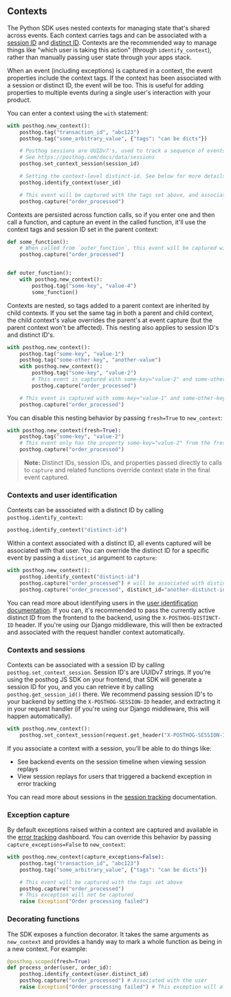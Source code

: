 ## Contexts

The Python SDK uses nested contexts for managing state that's shared across events. Each context carries tags and can be associated with a [session ID](/docs/data/sessions) and [distinct ID](/docs/getting-started/identify-users). Contexts are the recommended way to manage things like "which user is taking this action" (through `identify_context`), rather than manually passing user state through your apps stack.

When an event (including exceptions) is captured in a context, the event properties include the context tags. If the context has been associated with a session or distinct ID, the event will be too. This is useful for adding properties to multiple events during a single user's interaction with your product.

You can enter a context using the `with` statement:

```python
with posthog.new_context():
    posthog.tag("transaction_id", "abc123")
    posthog.tag("some_arbitrary_value", {"tags": "can be dicts"})

    # Posthog sessions are UUIDv7's, used to track a sequence of events that occur within a single user session
    # See https://posthog.com/docs/data/sessions
    posthog.set_context_session(session_id)

    # Setting the context-level distinct-id. See below for more details
    posthog.identify_context(user_id)

    # This event will be captured with the tags set above, and associated session "test"
    posthog.capture("order_processed")
```

Contexts are persisted across function calls, so if you enter one and then call a function, and capture an event in the called function, it'll use the context tags and session ID set in the parent context:

```python
def some_function():
    # When called from `outer_function`, this event will be captured with the property some-key="value-4"
    posthog.capture("order_processed")


def outer_function():
    with posthog.new_context():
        posthog.tag("some-key", "value-4")
        some_function()

```

Contexts are nested, so tags added to a parent context are inherited by child contexts. If you set the same tag in both a parent and child context, the child context's value overrides the parent's at event capture (but the parent context won't be affected). This nesting also applies to session ID's and distinct ID's.

```python
with posthog.new_context():
    posthog.tag("some-key", "value-1")
    posthog.tag("some-other-key", "another-value")
    with posthog.new_context():
        posthog.tag("some-key", "value-2")
        # This event is captured with some-key="value-2" and some-other-key="another-value"
        posthog.capture("order_processed")

    # This event is captured with some-key="value-1" and some-other-key="another-value"
    posthog.capture("order_processed")

```

You can disable this nesting behavior by passing `fresh=True` to `new_context`:

```python
with posthog.new_context(fresh=True):
    posthog.tag("some-key", "value-2")
    # This event only has the property some-key="value-2" from the fresh context
    posthog.capture("order_processed")

```

> **Note:** Distinct IDs, session IDs, and properties passed directly to calls to `capture` and related functions override context state in the final event captured.

### Contexts and user identification

Contexts can be associated with a distinct ID by calling `posthog.identify_context`:

```python
posthog.identify_context("distinct-id")
```

Within a context associated with a distinct ID, all events captured will be associated with that user. You can override the distinct ID for a specific event by passing a `distinct_id` argument to `capture`:

```python
with posthog.new_context():
    posthog.identify_context("distinct-id")
    posthog.capture("order_processed") # will be associated with distinct-id
    posthog.capture("order_processed", distinct_id="another-distinct-id") # will be associated with another-distinct-id
```

You can read more about identifying users in the [user identification documentation](/docs/product-analytics/identify). If you can, it's recommended to pass the currently active distinct ID from the frontend to the backend, using the `X-POSTHOG-DISTINCT-ID` header. If you're using our Django middleware, this will then be extracted and associated with the request handler context automatically.

### Contexts and sessions

Contexts can be associated with a session ID by calling `posthog.set_context_session`. Session ID's are UUIDv7 strings. If you're using the posthog JS SDK on your frontend, that SDK will generate a session ID for you, and you can retrieve it by calling `posthog.get_session_id()` there. We recommend passing session ID's to your backend by setting the `X-POSTHOG-SESSION-ID` header, and extracting it in your request handler (if you're using our Django middleware, this will happen automatically).

```python
with posthog.new_context():
    posthog.set_context_session(request.get_header("X-POSTHOG-SESSION-ID"))
```

If you associate a context with a session, you'll be able to do things like:
- See backend events on the session timeline when viewing session replays
- View session replays for users that triggered a backend exception in error tracking

You can read more about sessions in the [session tracking](/docs/data/sessions) documentation.

### Exception capture

By default exceptions raised within a context are captured and available in the [error tracking](/docs/error-tracking) dashboard. You can override this behavior by passing `capture_exceptions=False` to `new_context`:

```python
with posthog.new_context(capture_exceptions=False):
    posthog.tag("transaction_id", "abc123")
    posthog.tag("some_arbitrary_value", {"tags": "can be dicts"})

    # This event will be captured with the tags set above
    posthog.capture("order_processed")
    # This exception will not be captured
    raise Exception("Order processing failed")
```

### Decorating functions

The SDK exposes a function decorator. It takes the same arguments as `new_context` and provides a handy way to mark a whole function as being in a new context. For example:

```python
@posthog.scoped(fresh=True)
def process_order(user, order_id):
    posthog.identify_context(user.distinct_id)
    posthog.capture("order_processed") # Associated with the user
    raise Exception("Order processing failed") # This exception will also be captured, and associated with the user
```
